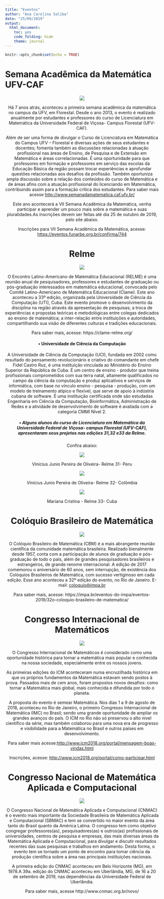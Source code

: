 ---
title: "Eventos"
author: "Ana Carolina Saliba"
date: "25/09/2019"
output: 
  html_document:
    toc: yes
    code_folding: hide
    theme: journal
---

```{r setup, include=FALSE}
knitr::opts_chunk$set(echo = TRUE)
```

# Semana Acadêmica da Matemática UFV-CAF
<p>
<p>
<center>![](D:\Documents\Eventos\Semanadamat.PNG)<center>
<p>
<p>
<p>
<p>
<p>
<p style="text-aling: justify;">
Há 7 anos atrás, aconteceu a primeira semana acadêmica da matemática no campus da UFV, em Florestal. Desde o ano 2013, o evento é realizado anualmente por estudantes e professores do curso de Licenciatura em Matemática da Universidade Federal de Viçosa- Campus Florestal (UFV-CAF).
<p>
Além de ser uma forma de divulgar o Curso de Licenciatura em Matemática do Campus UFV – Florestal e diversas ações de seus estudantes e docentes; fomenta também as discussões relacionadas à atuação profissional nas áreas de Ensino, de Pesquisa e de Extensão em Matemática e áreas correlacionadas. É uma oportunidade para que professores em formação e professores em serviço das escolas da Educação Básica da região possam trocar experiências e aprofundar questões relacionadas aos desafios da profissão. Também oportuniza ampla discussão sobre a relação dos conteúdos do curso de Matemática e de áreas afins com a atuação profissional do licenciando em Matemática, contribuindo assim para a formação crítica dos estudantes.
Para saber mais acesse <http://www.semanadamatematica.caf.ufv.br/>
<p>
<p>
Este ano acontecerá a VII Semana Acadêmica da Matemática, venha participar e aprender um pouco mais sobre a matemática e suas pluralidades.As inscrições devem ser feitas até dia 25 de outubro de 2019, pelo site abaixo.
<p>
Inscrições para VII Semana Acadêmica da Matemática, acesse: <https://eventos.funarbe.org.br/confirma/744>
<p>
<p>
# Relme
<p>
<p>
<center>![](D:\Documents\Eventos\relme.PNG)<center>
<p>
<p>
<p>
<p>
<p>
<p style="text-aling: justify;">
O Encontro Latino-Americano de Matemática Educacional (RELME) é uma reunião anual de pesquisadores, professores e estudantes de graduação ou pós-graduação interessados em matemática educacional, convocada pelo Comitê Latino-Americano de Matemática Educacional (Clame). Este ano aconteceu a 33º edição, organizada pela Universidade de Ciência da Computação (UTI), Cuba. Este evento promove o desenvolvimento da disciplina na região através da apresentação de pesquisas; a troca de experiências e propostas teóricas e metodológicas entre colegas dedicados ao ensino de matemática; a inter-relação entre instituições e autoridades, compartilhando sua visão de diferentes culturas e tradições educacionais. 
<p>
Para saber mais, acesse: https://clame-relme.org/

#### •	Universidade de Ciência da Computação
A Universidade de Ciência da Computação (UCI), fundada em 2002 como resultado do pensamento revolucionário e criativo do comandante em chefe Fidel Castro Ruz, é uma instituição vinculada ao Ministério do Ensino Superior da República de Cuba. É um centro de ensino - produtor que treina profissionais comprometidos com sua terra natal, altamente qualificados no campo da ciência da computação e produz aplicativos e serviços de informática, com base no vínculo ensino - pesquisa - produção, com um modelo de treinamento atípico e flexível, que serve de apoio à indústria cubana de software. É uma instituição certificada onde são estudadas Engenharia em Ciência da Computação, Bioinformática, Administração de Redes e a atividade de desenvolvimento de software é avaliada com a categoria CMMI Nível 2.

##### • Alguns alunos do curso de Licenciatura em Matemática da Universidade Federal de Viçosa- campus Florestal (UFV-CAF), apresentaram seus projetos nas edições 31,32 e33 da Relme.
Confira abaixo:
<p>
![](D:\Documents\Eventos\vinirelme31.JPG)
<p>
<p>
Vinícius Junio Pereira de Oliveira- Relme 31- Peru
<p>
<p>
<p>
<p>
<p>
<p>
<p>
<p>
<p>
<p>
![](D:\Documents\Eventos\vinirelme32.JPG)
<p>
<p>
Vinícius Junio Pereira de Oliveira- Relme 32- Colômbia
<p>
<p>
<p>
<p>
<p>
<p>
<p>
<p>
<p>
<p>
![](D:\Documents\Eventos\marianarelme33.JPG)
<p>
<p>
Mariana Cristina - Relme 33- Cuba
<p>
<p>
<p>
<p>
<p>
<p>
<p>
<p>
<p>
<p>
# Colóquio Brasileiro de Matemática
<p>
<p>
<center>![](D:\Documents\Eventos\coloquio.JPG)<center>
<p>
<p>
<p>
<p>
<p>
<p style="text-aling: justify;">
O Colóquio Brasileiro de Matemática (CBM) é a mais abrangente reunião científica da comunidade matemática brasileira. Realizado bienalmente desde 1957, conta com a participação de alunos de graduação e pós-graduação de todo o país, além de grandes pesquisadores brasileiros e estrangeiros, de grande renome internacional. A edição de 2017 comemorou o aniversário de 60 anos, sem interrupção, de existência dos Colóquios Brasileiros de Matemática, com sucesso vertiginoso em cada edição.
Esse ano aconteceu a 32º edição do evento, no Rio de Janeiro.
E-mail: <coloquio@impa.br>
<p>
Para saber mais, acesse: https://impa.br/eventos-do-impa/eventos-2019/32o-coloquio-brasileiro-de-matematica/
<p>
<p>
# Congresso Internacional de Matemáticos
<p>
<p>
<center>![](D:\Documents\Eventos\congressointermat.PNG)<center>
<p>
<p>
<p>
<p>
<p>
<p style="text-aling: justify;">
O Congresso Internacional de Matemáticos é considerado como uma oportunidade histórica para tornar a matemática mais popular e conhecida na nossa sociedade, especialmente entre os nossos jovens. 
<p>
As primeiras edições do ICM aconteceram numa encruzilhada histórica em que os próprios fundamentos da Matemática estavam sendo postos à prova. Passados mais de cem anos, foram propostos novos desafios: como tornar a Matemática mais global, mais conhecida e difundida por todo o planeta.
<p>
A proposta do evento é semear Matemática. Nos dias 1 a 9 de agosto de 2018, aconteceu no Rio de Janeiro, o primeiro Congresso Internacional de Matemática (IMC) no Brasil; sendo uma grande oportunidade de ampliar os grandes avanços do país. O ICM no Rio não só preservou o alto nível científico da série, mas também colaborou para uma nova era de progresso e visibilidade para a Matemática no Brasil e outros países em desenvolvimento.
<p>
Para saber mais acesse:<http://www.icm2018.org/portal/mensagem-boas-vindas.html>
<p>
Inscrições, acesse: <http://www.icm2018.org/portal/como-participar.html>
<p>
<p>
# Congresso Nacional de Matemática Aplicada e Computacional
<p>
<p>

<center>![](D:\Documents\Eventos\logocomp.PNG)<center>
<p>
<p>
<p>
<p>
<p>
<p style="text-aling: justify;">
O Congresso Nacional de Matemática Aplicada e Computacional (CNMAC) é o evento mais importante da Sociedade Brasileira de Matemática Aplicada e Computacional (SBMAC) e tem se convertido no maior evento da área tanto do Brasil quanto da América Latina. O congresso tem como objetivo congregar professores(as), pesquisadores(as) e outros(as) profissionais de universidades, centros de pesquisa e empresas, das mais diversas áreas da Matemática Aplicada e Computacional, para divulgar e discutir resultados recentes das suas pesquisas e trabalhos em andamento. Desta forma, o evento tem se tornado um ponto de encontro para tomar ciência da produção científica sobre a área nas principais instituições nacionais.
<p>
A primeira edição do CNMAC aconteceu em Belo Horizonte (MG), em 1978.A 39a. edição do CNMAC aconteceu em Uberlândia, MG, de 16 a 20 de setembro de 2019, nas dependências da Universidade Federal de Uberlândia. 
<p>
Para saber mais, acesse http://www.cnmac.org.br/novo/